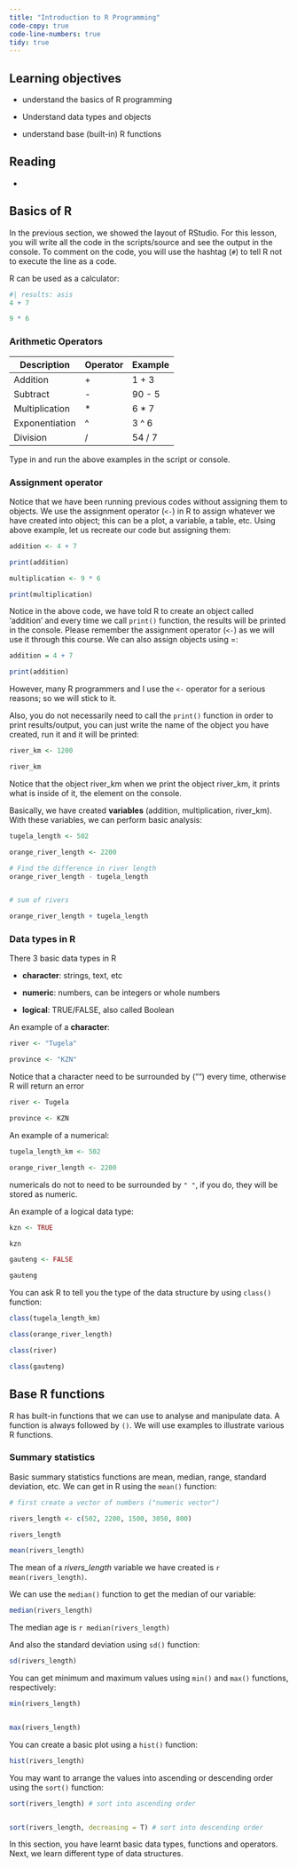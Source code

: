 ```yaml
---
title: "Introduction to R Programming"
code-copy: true
code-line-numbers: true
tidy: true
---
```


## Learning objectives

-   understand the basics of R programming

-   Understand data types and objects

-   understand base (built-in) R functions

## Reading

-   

## Basics of R

In the previous section, we showed the layout of RStudio. For this lesson, you will write all the code in the scripts/source and see the output in the console. To comment on the code, you will use the hashtag (`#`) to tell R not to execute the line as a code.

R can be used as a calculator:

```r
#| results: asis
4 + 7 

9 * 6 

```

### Arithmetic Operators

| Description    | Operator | Example |
|----------------|----------|---------|
| Addition       | \+       | 1 + 3   |
| Subtract       | \-       | 90 - 5  |
| Multiplication | \*       | 6 \* 7  |
| Exponentiation | \^       | 3 \^ 6  |
| Division       | /        | 54 / 7  |


Type in and run the above examples in the script or console. 

### Assignment operator 

Notice that we have been running previous codes without assigning them to objects. We use the assignment operator (`<-`) in R to assign whatever we have created into object; this can be a plot, a variable, a table, etc. Using above example, let us recreate our code but assigning them:

```r
addition <- 4 + 7 

print(addition)

multiplication <- 9 * 6 

print(multiplication)
```

Notice in the above code, we have told R to create an object called 'addition' and every time we call `print()` function, the results will be printed in the console. Please remember the assignment operator (`<-`) as we will use it through this course. We can also assign objects using =:

```r
addition = 4 + 7

print(addition)
```

However, many R programmers and I use the `<-` operator for a serious reasons; so we will stick to it.

Also, you do not necessarily need to call the `print()` function in order to print results/output, you can just write the name of the object you have created, run it and it will be printed:

```r
river_km <- 1200

river_km
```

Notice that the object river_km when we print the object river_km, it prints what is inside of it, the element on the console.


Basically, we have created **variables** (addition, multiplication, river_km). With these variables, we can perform basic analysis:

```r
tugela_length <- 502

orange_river_length <- 2200

# Find the difference in river length
orange_river_length - tugela_length


# sum of rivers

orange_river_length + tugela_length
```

### Data types in R

There 3 basic data types in R

- **character**: strings, text, etc

- **numeric**: numbers, can be integers or whole numbers

- **logical**: TRUE/FALSE, also called Boolean 


An example of a **character**:

```r
river <- "Tugela"

province <- "KZN"
```

Notice that a character need to be surrounded by ("") every time, otherwise R will return an error

```r
river <- Tugela

province <- KZN
```

An example of a numerical:

```r
tugela_length_km <- 502

orange_river_length <- 2200
```

numericals do not to need to be surrounded by `" "`, if you do, they will be stored as numeric. 


An example of a logical data type:

```r
kzn <- TRUE

kzn 

gauteng <- FALSE

gauteng 
```

You can ask R to tell you the type of the data structure by using `class()` function:

```r
class(tugela_length_km)

class(orange_river_length)

class(river)

class(gauteng)
```

## Base R functions

R has built-in functions that we can use to analyse and manipulate data. A function is always followed by `()`. We will use examples to illustrate various R functions.

### Summary statistics

Basic summary statistics functions are mean, median, range, standard deviation, etc. We can get in R using the `mean()` function:

```r
# first create a vector of numbers ("numeric vector")

rivers_length <- c(502, 2200, 1500, 3050, 800)

rivers_length

mean(rivers_length)
```

The mean of a _rivers_length_ variable we have created is `r mean(rivers_length)`. 

We can use the `median()` function to get the median of our variable:

```r
median(rivers_length)
```

The median age is `r median(rivers_length)`


And also the standard deviation using `sd()` function:

```r

sd(rivers_length)
```

You can get minimum and maximum values using `min()` and `max()` functions, respectively:

```r
min(rivers_length)


max(rivers_length)
```

You can create a basic plot using a `hist()` function:

```r
hist(rivers_length)
```

You may want to arrange the values into ascending or descending order using the `sort()` function:

```r
sort(rivers_length) # sort into ascending order


sort(rivers_length, decreasing = T) # sort into descending order
```


In this section, you have learnt basic data types, functions and operators. Next, we learn different type of data structures. 